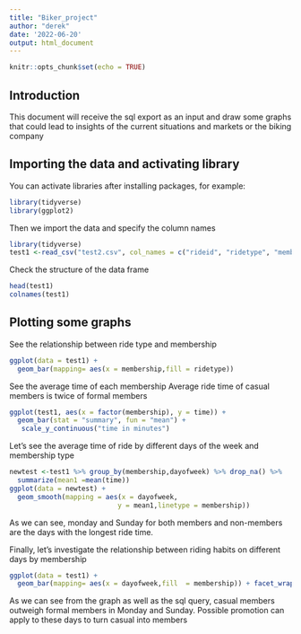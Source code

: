 ```yaml
---
title: "Biker_project"
author: "derek"
date: '2022-06-20'
output: html_document
---
```


```r
knitr::opts_chunk$set(echo = TRUE)
```

## Introduction

This document will receive the sql export as an input and draw some graphs that could lead to insights of the current situations and markets or the biking company


## Importing the data and activating library

You can activate libraries after installing packages, for example:

```r
library(tidyverse)
library(ggplot2)
```

Then we import the data and specify the column names
```r
library(tidyverse)
test1 <-read_csv("test2.csv", col_names = c("rideid", "ridetype", "membership","time","dayofweek"))
```

Check the structure of the data frame

```r
head(test1)
colnames(test1)
```


## Plotting some graphs
See the relationship between ride type and membership
```r
ggplot(data = test1) +
  geom_bar(mapping= aes(x = membership,fill = ridetype))
```

See the average time of each membership
Average ride time of casual members is twice of formal members


```r
ggplot(test1, aes(x = factor(membership), y = time)) + 
  geom_bar(stat = "summary", fun = "mean") +
   scale_y_continuous("time in minutes")
```

Let's see the average time of ride by different days of the week and membership type

```r
newtest <-test1 %>% group_by(membership,dayofweek) %>% drop_na() %>% 
  summarize(mean1 =mean(time))
ggplot(data = newtest) +
  geom_smooth(mapping = aes(x = dayofweek,
                           y = mean1,linetype = membership))
```

As we can see, monday and Sunday for both members and non-members are the days with the longest ride time.



Finally, let's investigate the relationship between riding habits on different days by membership


```r
ggplot(data = test1) +
  geom_bar(mapping= aes(x = dayofweek,fill  = membership)) + facet_wrap(~membership)

```

As we can see from the graph as well as the sql query, casual members outweigh formal members in Monday and Sunday.
Possible promotion can apply to these days to turn casual into members